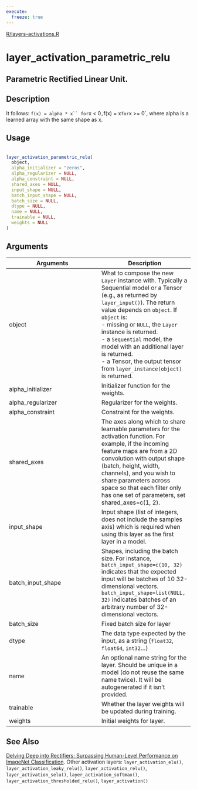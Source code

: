 ```yaml
---
execute:
  freeze: true
---
```


[R/layers-activations.R](https://github.com/rstudio/keras//blob/main/R/layers-activations.R#L84) 

# layer_activation_parametric_relu

## Parametric Rectified Linear Unit.

## Description
 It follows: `f(x) = alpha * x`` for `x < 0`, `f(x) = x`for`x >= 0`, where alpha is a learned array with the same shape as x. 


## Usage
```r
 
layer_activation_parametric_relu( 
  object, 
  alpha_initializer = "zeros", 
  alpha_regularizer = NULL, 
  alpha_constraint = NULL, 
  shared_axes = NULL, 
  input_shape = NULL, 
  batch_input_shape = NULL, 
  batch_size = NULL, 
  dtype = NULL, 
  name = NULL, 
  trainable = NULL, 
  weights = NULL 
) 
```

## Arguments
|Arguments|Description|
|---|---|
| object | What to compose the new `Layer` instance with. Typically a Sequential model or a Tensor (e.g., as returned by `layer_input()`). The return value depends on `object`. If `object` is:  <br>- missing or `NULL`, the `Layer` instance is returned. <br>- a `Sequential` model, the model with an additional layer is returned. <br>- a Tensor, the output tensor from `layer_instance(object)` is returned.  |
| alpha_initializer | Initializer function for the weights. |
| alpha_regularizer | Regularizer for the weights. |
| alpha_constraint | Constraint for the weights. |
| shared_axes | The axes along which to share learnable parameters for the activation function. For example, if the incoming feature maps are from a 2D convolution with output shape (batch, height, width, channels), and you wish to share parameters across space so that each filter only has one set of parameters, set shared_axes=c(1, 2). |
| input_shape | Input shape (list of integers, does not include the samples axis) which is required when using this layer as the first layer in a model. |
| batch_input_shape | Shapes, including the batch size. For instance, `batch_input_shape=c(10, 32)` indicates that the expected input will be batches of 10 32-dimensional vectors. `batch_input_shape=list(NULL, 32)` indicates batches of an arbitrary number of 32-dimensional vectors. |
| batch_size | Fixed batch size for layer |
| dtype | The data type expected by the input, as a string (`float32`, `float64`, `int32`...) |
| name | An optional name string for the layer. Should be unique in a model (do not reuse the same name twice). It will be autogenerated if it isn't provided. |
| trainable | Whether the layer weights will be updated during training. |
| weights | Initial weights for layer. |






## See Also
 [Delving Deep into Rectifiers: Surpassing Human-Level Performance on ImageNet Classification](https://arxiv.org/abs/1502.01852).  Other activation layers:  `layer_activation_elu()`, `layer_activation_leaky_relu()`, `layer_activation_relu()`, `layer_activation_selu()`, `layer_activation_softmax()`, `layer_activation_thresholded_relu()`, `layer_activation()` 

